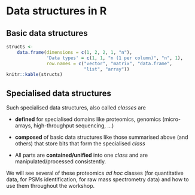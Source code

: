 # Data structures in R

## Basic data structures


```r
structs <-
    data.frame(dimensions = c(1, 2, 2, 1, "n"),
               'Data types' = c(1, 1, "n (1 per column)", "n", 1),
               row.names = c("vector", "matrix", "data.frame",
                             "list", "array"))
knitr::kable(structs)
```

## Specialised data structures

Such specialised data structures, also called *classes* are

- **defined** for specialised domains like proteomics, genomics
  (micro-arrays, high-throughput sequencing, ...)

- **composed** of basic data structures like those summarised above (and
  others) that store bits that form the specialised *class*
  
- All parts are **contained/unified** into one *class* and are
  manipulated/processed consistently.
  
We will see several of these proteomics *ad hoc* classes (for
quantitative data, for PSMs identification, for raw mass spectrometry
data) and how to use them throughout the workshop.

